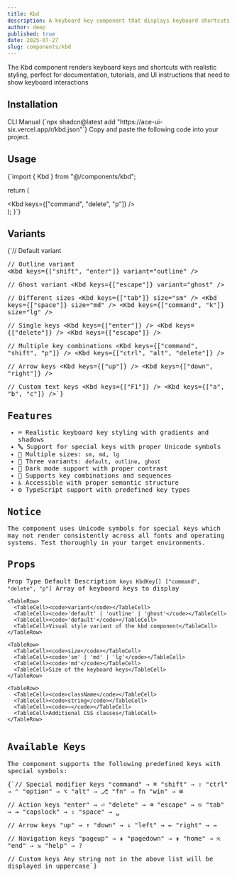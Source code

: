```yaml
---
title: Kbd
description: A keyboard key component that displays keyboard shortcuts and key combinations with authentic styling and proper symbols.
author: deep
published: true
date: 2025-07-27
slug: components/kbd
---
```


<ComponentPreview name="kbd" />

<InfoOut>The Kbd component renders keyboard keys and shortcuts with realistic styling, perfect for documentation, tutorials, and UI instructions that need to show keyboard interactions</InfoOut>

## Installation

<Tabs defaultValue="cli">
<TabsList>
<TabsTrigger value="cli">CLI</TabsTrigger>
  <TabsTrigger value="manual">Manual</TabsTrigger>
</TabsList>
<TabsContent value="cli">
<CopyCode>
      {`npx shadcn@latest add "https://ace-ui-six.vercel.app/r/kbd.json"`}
    </CopyCode>
</TabsContent>
<TabsContent value="manual">
<Steps>
<Step>Copy and paste the following code into your project.</Step>
<ComponentSource name="kbd" />
</Steps>
</TabsContent>
</Tabs>

## Usage

<CopyCode>
  {`import { Kbd } from "@/components/kbd";

  return (
    <div>
      <Kbd keys={["command", "delete", "p"]} />
    </div>
  );
}`}
</CopyCode>

## Variants

<CopyCode>
  {`// Default variant
<Kbd keys={["ctrl", "c"]} />

// Outline variant  
<Kbd keys={["shift", "enter"]} variant="outline" />

// Ghost variant
<Kbd keys={["escape"]} variant="ghost" />

// Different sizes
<Kbd keys={["tab"]} size="sm" />
<Kbd keys={["space"]} size="md" />
<Kbd keys={["command", "k"]} size="lg" />

// Single keys
<Kbd keys={["enter"]} />
<Kbd keys={["delete"]} />
<Kbd keys={["escape"]} />

// Multiple key combinations
<Kbd keys={["command", "shift", "p"]} />
<Kbd keys={["ctrl", "alt", "delete"]} />

// Arrow keys
<Kbd keys={["up"]} />
<Kbd keys={["down", "right"]} />

// Custom text keys
<Kbd keys={["F1"]} />
<Kbd keys={["a", "b", "c"]} />`}
</CopyCode>

## Features

- ⌨️ Realistic keyboard key styling with gradients and shadows
- 🔤 Support for special keys with proper Unicode symbols
- 📏 Multiple sizes: `sm`, `md`, `lg`
- 🎨 Three variants: `default`, `outline`, `ghost`
- 🌙 Dark mode support with proper contrast
- 🔗 Supports key combinations and sequences
- ♿ Accessible with proper semantic structure
- ⚙️ TypeScript support with predefined key types

## Notice

The component uses Unicode symbols for special keys which may not render consistently across all fonts and operating systems. Test thoroughly in your target environments.

## Props

<Table>
  <TableHeader>
    <TableRow>
      <TableHead>Prop</TableHead>
      <TableHead>Type</TableHead>
      <TableHead>Default</TableHead>
      <TableHead>Description</TableHead>
    </TableRow>
  </TableHeader>
  <TableBody>
    <TableRow>
      <TableCell><code>keys</code></TableCell>
      <TableCell><code>KbdKey[]</code></TableCell>
      <TableCell><code>["command", "delete", "p"]</code></TableCell>
      <TableCell>Array of keyboard keys to display</TableCell>
    </TableRow>
    
    <TableRow>
      <TableCell><code>variant</code></TableCell>
      <TableCell><code>'default' | 'outline' | 'ghost'</code></TableCell>
      <TableCell><code>'default'</code></TableCell>
      <TableCell>Visual style variant of the kbd component</TableCell>
    </TableRow>
   
    <TableRow>
      <TableCell><code>size</code></TableCell>
      <TableCell><code>'sm' | 'md' | 'lg'</code></TableCell>
      <TableCell><code>'md'</code></TableCell>
      <TableCell>Size of the keyboard keys</TableCell>
    </TableRow>
    
    <TableRow>
      <TableCell><code>className</code></TableCell>
      <TableCell><code>string</code></TableCell>
      <TableCell><code>—</code></TableCell>
      <TableCell>Additional CSS classes</TableCell>
    </TableRow>
    
  </TableBody>
</Table>

## Available Keys

The component supports the following predefined keys with special symbols:

<CopyCode>
  {`// Special modifier keys
"command" → ⌘
"shift" → ⇧  
"ctrl" → ⌃
"option" → ⌥
"alt" → ⎇
"fn" → fn
"win" → ⊞

// Action keys
"enter" → ⏎
"delete" → ⌫
"escape" → ⎋
"tab" → ⇥
"capslock" → ⇪
"space" → ␣

// Arrow keys
"up" → ↑
"down" → ↓
"left" → ←
"right" → →

// Navigation keys
"pageup" → ⇞
"pagedown" → ⇟
"home" → ⇱
"end" → ⇲
"help" → ?

// Custom keys
Any string not in the above list will be displayed in uppercase`}
</CopyCode>